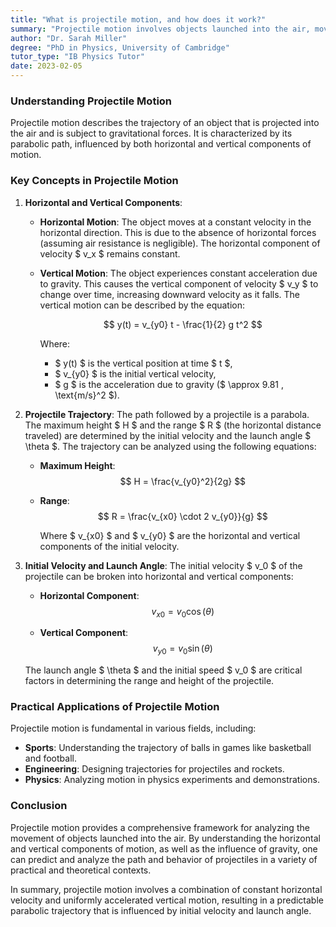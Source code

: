 ```yaml
---
title: "What is projectile motion, and how does it work?"
summary: "Projectile motion involves objects launched into the air, moving horizontally at a constant velocity while subject to gravity's vertical influence. Key factors include initial velocity and launch angle."
author: "Dr. Sarah Miller"
degree: "PhD in Physics, University of Cambridge"
tutor_type: "IB Physics Tutor"
date: 2023-02-05
---
```


### Understanding Projectile Motion

Projectile motion describes the trajectory of an object that is projected into the air and is subject to gravitational forces. It is characterized by its parabolic path, influenced by both horizontal and vertical components of motion.

### Key Concepts in Projectile Motion

1. **Horizontal and Vertical Components**:
   - **Horizontal Motion**: The object moves at a constant velocity in the horizontal direction. This is due to the absence of horizontal forces (assuming air resistance is negligible). The horizontal component of velocity $ v_x $ remains constant.
   - **Vertical Motion**: The object experiences constant acceleration due to gravity. This causes the vertical component of velocity $ v_y $ to change over time, increasing downward velocity as it falls. The vertical motion can be described by the equation:
   
     $$
     y(t) = v_{y0} t - \frac{1}{2} g t^2
     $$
     
     Where:
     - $ y(t) $ is the vertical position at time $ t $,
     - $ v_{y0} $ is the initial vertical velocity,
     - $ g $ is the acceleration due to gravity ($ \approx 9.81 \, \text{m/s}^2 $).

2. **Projectile Trajectory**:
   The path followed by a projectile is a parabola. The maximum height $ H $ and the range $ R $ (the horizontal distance traveled) are determined by the initial velocity and the launch angle $ \theta $. The trajectory can be analyzed using the following equations:
   
   - **Maximum Height**:
     $$
     H = \frac{v_{y0}^2}{2g}
     $$
     
   - **Range**:
     $$
     R = \frac{v_{x0} \cdot 2 v_{y0}}{g}
     $$
     
     Where $ v_{x0} $ and $ v_{y0} $ are the horizontal and vertical components of the initial velocity.

3. **Initial Velocity and Launch Angle**:
   The initial velocity $ v_0 $ of the projectile can be broken into horizontal and vertical components:
   
   - **Horizontal Component**:
     $$
     v_{x0} = v_0 \cos(\theta)
     $$
     
   - **Vertical Component**:
     $$
     v_{y0} = v_0 \sin(\theta)
     $$
     
   The launch angle $ \theta $ and the initial speed $ v_0 $ are critical factors in determining the range and height of the projectile.

### Practical Applications of Projectile Motion

Projectile motion is fundamental in various fields, including:

- **Sports**: Understanding the trajectory of balls in games like basketball and football.
- **Engineering**: Designing trajectories for projectiles and rockets.
- **Physics**: Analyzing motion in physics experiments and demonstrations.

### Conclusion

Projectile motion provides a comprehensive framework for analyzing the movement of objects launched into the air. By understanding the horizontal and vertical components of motion, as well as the influence of gravity, one can predict and analyze the path and behavior of projectiles in a variety of practical and theoretical contexts.

In summary, projectile motion involves a combination of constant horizontal velocity and uniformly accelerated vertical motion, resulting in a predictable parabolic trajectory that is influenced by initial velocity and launch angle.